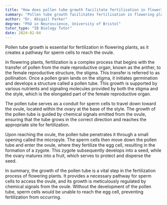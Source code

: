 ```yaml
---
title: "How does pollen tube growth facilitate fertilisation in flowering plants?"
summary: "Pollen tube growth facilitates fertilisation in flowering plants by providing a pathway for sperm to reach the ovule."
author: "Dr. Abigail Parker"
degree: "PhD in Neuroscience, University of Bristol"
tutor_type: "IB Biology Tutor"
date: 2024-02-04
---
```


Pollen tube growth is essential for fertilization in flowering plants, as it creates a pathway for sperm cells to reach the ovule.

In flowering plants, fertilization is a complex process that begins with the transfer of pollen from the male reproductive organ, known as the anther, to the female reproductive structure, the stigma. This transfer is referred to as pollination. Once a pollen grain lands on the stigma, it initiates germination and develops a structure called a pollen tube. This growth is supported by various nutrients and signaling molecules provided by both the stigma and the style, which is the elongated part of the female reproductive organ.

The pollen tube serves as a conduit for sperm cells to travel down toward the ovule, located within the ovary at the base of the style. The growth of the pollen tube is guided by chemical signals emitted from the ovule, ensuring that the tube grows in the correct direction and reaches the appropriate site for fertilization.

Upon reaching the ovule, the pollen tube penetrates it through a small opening called the micropyle. The sperm cells then move down the pollen tube and enter the ovule, where they fertilize the egg cell, resulting in the formation of a zygote. This zygote subsequently develops into a seed, while the ovary matures into a fruit, which serves to protect and disperse the seed.

In summary, the growth of the pollen tube is a vital step in the fertilization process of flowering plants. It provides a necessary pathway for sperm cells to access the ovule, and its growth is meticulously regulated by chemical signals from the ovule. Without the development of the pollen tube, sperm cells would be unable to reach the egg cell, preventing fertilization from occurring.
    